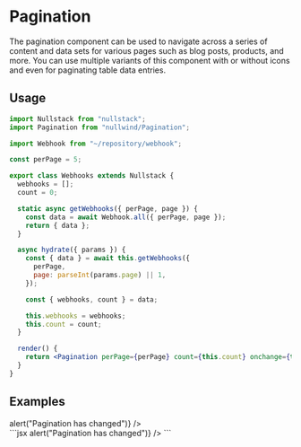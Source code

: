
<Meta
  title="Pagination"
  description="The pagination component can be used to navigate across a series of content and data sets for various pages such as blog posts, products, and more. You can use multiple variants of this component with or without icons and even for paginating table data entries."
/>

# Pagination

The pagination component can be used to navigate across a series of content and data sets for various pages such as blog posts, products, and more. You can use multiple variants of this component with or without icons and even for paginating table data entries.

## Usage

```jsx
import Nullstack from "nullstack";
import Pagination from "nullwind/Pagination";

import Webhook from "~/repository/webhook";

const perPage = 5;

export class Webhooks extends Nullstack {
  webhooks = [];
  count = 0;

  static async getWebhooks({ perPage, page }) {
    const data = await Webhook.all({ perPage, page });
    return { data };
  }

  async hydrate({ params }) {
    const { data } = await this.getWebhooks({
      perPage,
      page: parseInt(params.page) || 1,
    });

    const { webhooks, count } = data;

    this.webhooks = webhooks;
    this.count = count;
  }

  render() {
    return <Pagination perPage={perPage} count={this.count} onchange={this.hydrate} />;
  }
}
```

## Examples

<Playground title="Default">
  <Playground.Preview>
    <div class="flex justify-center items-center">
      <Pagination count={50} perPage={10} onchange={() => alert("Pagination has changed")} />
    </div>
  </Playground.Preview>
  <Playground.Code>
    ```jsx
    <Pagination count={50} perPage={10} onchange={() => alert("Pagination has changed")} />
    ```
  </Playground.Code>
</Playground>

